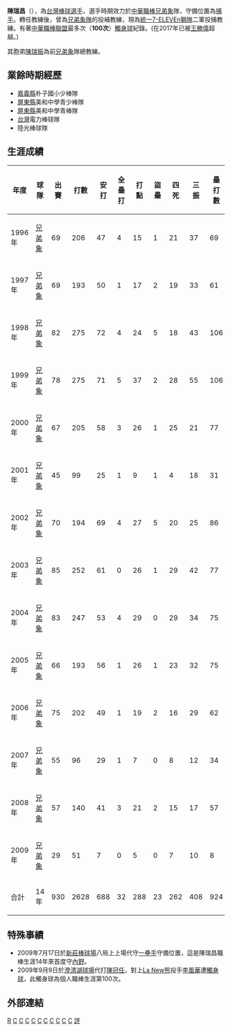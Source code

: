 {{Infobox CPBL player|
|name=陳瑞昌|
|image=Chen Je-chang by boomer-44 (1).jpg|
|width=300|
|position=|
|team=|
|number=|
|bats=右|
|throws=右|
|birthdate={{birth_date_and_age|1973|12|30|mf=y}}|
|birthplace={{TWN}}[[嘉義縣|嘉義縣]]|
|debutdate=3月21日
|debutyear=1996年
|debutteam=兄弟象
|statyear=2009年球季
|stat1label=打擊率
|stat1value=0.262
|stat2label=全壘打
|stat2value=32
|stat3label=打點
|stat3value=288
|stat4label=盜壘
|stat4value=23
|teams=<nowiki></nowiki> 
'''球員時期'''
*[[兄弟象|兄弟象]]（1996－2009年）
'''教練時期'''
:*[[中華職棒|中華職棒]][[兄弟象隊|兄弟象隊]]投捕教練（2011年～2011年4月6日）
:*[[兄弟象隊|兄弟象隊]]助理投手教練（2011年4月7日～2013年1月）
:*[[兄弟象隊|兄弟象隊]][[兄弟二軍|二軍]][[總教練|總教練]]（2013年1月～2014年1月）
:*[[兄弟象|兄弟象]][[中信兄弟二軍|二軍]]投捕教練（2014年1月5日～2014年2月）
:*[[兄弟象隊|兄弟象隊]]投捕教練（2014年2月13日～11月27日）
:*[[統一7-ELEVEn獅隊|統一7-ELEVEn獅隊]]投捕教練（2019年1月～2020年5月19日）<ref>[https://sports.ettoday.net/news/1336436 統一獅完成佈局　陳瑞昌加入教練團]，[[ETtoday|ETtoday]]，2018-12-21</ref>
:*[[統一7-ELEVEn獅|統一7-ELEVEn獅]]二軍投捕教練（2020年5月19日－2020年11月21日）
|awards=<nowiki></nowiki>
*中華職棒年度總冠軍：2001、2002、2003、2010
*[[中華職棒金手套獎|中華職棒金手套獎]]（捕手）：1999、2003
*[[中華職棒明星賽|中華職棒明星賽]]：1998、1999、2000、2001、2002、2003、2004、2005、2006、2007、2008
}}
'''陳瑞昌'''（{{bd|1973年|12月30日}}），為[[台灣|台灣]][[棒球|棒球]][[選手|選手]]，選手時期效力於[[中華職棒|中華職棒]][[兄弟象|兄弟象]]隊，守備位置為[[捕手|捕手]]。轉任教練後，曾為[[兄弟象隊|兄弟象隊]]的投補教練，現為[[統一7-ELEVEn獅隊|統一7-ELEVEn獅隊]]二軍投捕教練。有著[[中華職棒聯盟|中華職棒聯盟]]最多次（'''100次'''）[[觸身球|觸身球]]紀錄。(在2017年已被[[王勝偉|王勝偉]]超越。)

其胞弟[[陳瑞振|陳瑞振]]為前[[兄弟象|兄弟象]]隊總教練。

==業餘時期經歷==
*[[嘉義縣|嘉義縣]]朴子國小少棒隊 
*[[屏東縣|屏東縣]]美和中學青少棒隊 
*[[屏東縣|屏東縣]]美和中學青棒隊 
*[[台灣|台灣]]電力棒球隊 
*陸光棒球隊 


==生涯成績==
{|Border=1 WIDTH=800PX
|- align=center
!年度!!球隊!!出賽!!打數!!安打!!全壘打!!打點!!盜壘!!四死!!三振!!壘打數!!雙殺打!!打擊率
|- align=center
|1996年||[[兄弟象|兄弟象]]||69||206||47||4||15||1||21||37||69||5||0.228
|- align=center
|1997年||[[兄弟象|兄弟象]]||69||193||50||1||17||2||19||33||61||8||0.259
|- align=center
|1998年||[[兄弟象|兄弟象]]||82||275||72||4||24||5||18||43||106||6||0.262
|- align=center
|1999年||[[兄弟象|兄弟象]]||78||275||71||5||37||2||28||55||106||8||0.258
|- align=center
|2000年||[[兄弟象|兄弟象]]||67||205||58||3||26||1||25||21||77||7||0.283
|- align=center
|2001年||[[兄弟象|兄弟象]]||45||99||25||1||9||1||4||18||31||4||0.253
|- align=center
|2002年||[[兄弟象|兄弟象]]||70||194||69||4||27||5||20||25||86||3||0.356
|- align=center
|2003年||[[兄弟象|兄弟象]]||85||252||61||0||26||1||29||42||77||6||0.242
|- align=center
|2004年||[[兄弟象|兄弟象]]||83||247||53||4||29||0||29||34||75||4||0.215
|- align=center
|2005年||[[兄弟象|兄弟象]]||66||193||56||1||26||1||23||32||75||1||0.290
|- align=center
|2006年||[[兄弟象|兄弟象]]||75||202||49||1||19||2||16||29||62||8||0.243
|- align=center
|2007年||[[兄弟象|兄弟象]]||55||96||29||1||7||0||8||12||34||2||0.302
|- align=center
|2008年||[[兄弟象|兄弟象]]||57||140||41||3||21||2||15||17||57||2||0.293
|- align=center
|2009年||[[兄弟象|兄弟象]]||29||51||7||0||5||0||7||10||8||2||0.137
|- align=center style="color:black; background-color:yellow"
!合計||14年||930||2628||688||32||288||23||262||408||924||66||0.262
|}
==特殊事績==
*2009年7月17日於[[新莊棒球場|新莊棒球場]]八局上上場代守[[一壘手|一壘手]]守備位置，這是陳瑞昌職棒生涯14年來首度守[[內野|內野]]。
*2009年9月9日於[[澄清湖球場|澄清湖球場]]代打[[陳冠任|陳冠任]]，對上[[La_New熊|La New熊]]投手[[李風華|李風華]]遭[[觸身球|觸身球]]，此觸身球為個人職棒生涯第100次。

==外部連結==
{{Commons cat|Chen Je-chang}}
{{台灣棒球維基館}}
{{中華職棒球員資料|id=E000|name=陳瑞昌}}


{{start box}}
{{s-awards}}
{{s-before|[[曾智偵|曾智偵]]<br>[[葉君璋|葉君璋]]}}
{{s-title|[[中華職棒金手套獎|中華職棒金手套獎（捕手）]]|1999年<br>2003年}}
{{s-after| [[葉君璋|葉君璋]]<br>[[陳峰民|陳峰民]]}}
{{end box}}

{{兄弟象2001年中華職棒總冠軍}}
{{兄弟象2002年中華職棒總冠軍}}
{{兄弟象2003年中華職棒總冠軍}}
{{兄弟象2010年中華職棒總冠軍}}
{{2018年第十八屆印尼雅加達亞運}}

[[Category:陳姓|R]]
[[Category:在世人物|C]]
[[Category:1973年出生|C]]
[[Category:台灣棒球運動員|C]]
[[Category:兄弟象隊球員|C]]
[[Category:兄弟象隊教練|C]]
[[Category:統一獅隊教練|C]]
[[Category:嘉義縣人|C]]
[[Category:中華青少棒隊選手|C]]
[[Category:中華青棒隊選手|C]]
[[Category:中華成棒隊選手|C]]
[[Category:中華職棒播報員|評]]